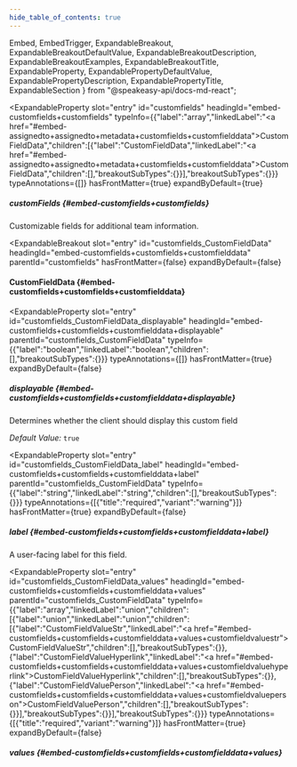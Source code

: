 ```yaml
---
hide_table_of_contents: true
---
```

  Embed,
  EmbedTrigger,
  ExpandableBreakout,
  ExpandableBreakoutDefaultValue,
  ExpandableBreakoutDescription,
  ExpandableBreakoutExamples,
  ExpandableBreakoutTitle,
  ExpandableProperty,
  ExpandablePropertyDefaultValue,
  ExpandablePropertyDescription,
  ExpandablePropertyTitle,
  ExpandableSection
} from "@speakeasy-api/docs-md-react";

<ExpandableSection>

<ExpandableProperty
  slot="entry"
  id="customfields"
  headingId="embed-customfields+customfields"
  typeInfo={{"label":"array","linkedLabel":"<a href=\"#embed-assignedto+assignedto+metadata+customfields+customfielddata\">CustomFieldData</a>","children":[{"label":"CustomFieldData","linkedLabel":"<a href=\"#embed-assignedto+assignedto+metadata+customfields+customfielddata\">CustomFieldData</a>","children":[],"breakoutSubTypes":{}}],"breakoutSubTypes":{}}}
  typeAnnotations={[]}
  hasFrontMatter={true}
  expandByDefault={true}
>

<ExpandablePropertyTitle slot="title">

##### customFields \{#embed-customfields+customfields\}

</ExpandablePropertyTitle>

<ExpandablePropertyDescription slot="description">

Customizable fields for additional team information.

</ExpandablePropertyDescription>

</ExpandableProperty>

<ExpandableBreakout
  slot="entry"
  id="customfields_CustomFieldData"
  headingId="embed-customfields+customfields+customfielddata"
  parentId="customfields"
  hasFrontMatter={false}
  expandByDefault={false}
>

<ExpandableBreakoutTitle slot="title">

#### CustomFieldData \{#embed-customfields+customfields+customfielddata\}

</ExpandableBreakoutTitle>

<ExpandableBreakoutDescription slot="description">

</ExpandableBreakoutDescription>

<ExpandableBreakoutExamples slot="examples">

</ExpandableBreakoutExamples>

<ExpandableBreakoutDefaultValue slot="defaultValue">

</ExpandableBreakoutDefaultValue>

</ExpandableBreakout>

<ExpandableProperty
  slot="entry"
  id="customfields_CustomFieldData_displayable"
  headingId="embed-customfields+customfields+customfielddata+displayable"
  parentId="customfields_CustomFieldData"
  typeInfo={{"label":"boolean","linkedLabel":"boolean","children":[],"breakoutSubTypes":{}}}
  typeAnnotations={[]}
  hasFrontMatter={true}
  expandByDefault={false}
>

<ExpandablePropertyTitle slot="title">

##### displayable \{#embed-customfields+customfields+customfielddata+displayable\}

</ExpandablePropertyTitle>

<ExpandablePropertyDescription slot="description">

Determines whether the client should display this custom field

</ExpandablePropertyDescription>

<ExpandablePropertyDefaultValue slot="defaultValue">

_Default Value:_ `true`

</ExpandablePropertyDefaultValue>

</ExpandableProperty>

<ExpandableProperty
  slot="entry"
  id="customfields_CustomFieldData_label"
  headingId="embed-customfields+customfields+customfielddata+label"
  parentId="customfields_CustomFieldData"
  typeInfo={{"label":"string","linkedLabel":"string","children":[],"breakoutSubTypes":{}}}
  typeAnnotations={[{"title":"required","variant":"warning"}]}
  hasFrontMatter={true}
  expandByDefault={false}
>

<ExpandablePropertyTitle slot="title">

##### label \{#embed-customfields+customfields+customfielddata+label\}

</ExpandablePropertyTitle>

<ExpandablePropertyDescription slot="description">

A user-facing label for this field.

</ExpandablePropertyDescription>

</ExpandableProperty>

<ExpandableProperty
  slot="entry"
  id="customfields_CustomFieldData_values"
  headingId="embed-customfields+customfields+customfielddata+values"
  parentId="customfields_CustomFieldData"
  typeInfo={{"label":"array","linkedLabel":"union","children":[{"label":"union","linkedLabel":"union","children":[{"label":"CustomFieldValueStr","linkedLabel":"<a href=\"#embed-customfields+customfields+customfielddata+values+customfieldvaluestr\">CustomFieldValueStr</a>","children":[],"breakoutSubTypes":{}},{"label":"CustomFieldValueHyperlink","linkedLabel":"<a href=\"#embed-customfields+customfields+customfielddata+values+customfieldvaluehyperlink\">CustomFieldValueHyperlink</a>","children":[],"breakoutSubTypes":{}},{"label":"CustomFieldValuePerson","linkedLabel":"<a href=\"#embed-customfields+customfields+customfielddata+values+customfieldvalueperson\">CustomFieldValuePerson</a>","children":[],"breakoutSubTypes":{}}],"breakoutSubTypes":{}}],"breakoutSubTypes":{}}}
  typeAnnotations={[{"title":"required","variant":"warning"}]}
  hasFrontMatter={true}
  expandByDefault={false}
>

<ExpandablePropertyTitle slot="title">

##### values \{#embed-customfields+customfields+customfielddata+values\}

</ExpandablePropertyTitle>

<Embed slot="embed">

<EmbedTrigger slot="trigger" embedTitle="values" triggerText="View values details">

<Embedvalues />

</EmbedTrigger>

</Embed>

</ExpandableProperty>

</ExpandableSection>